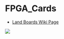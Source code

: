 = FPGA_Cards =

* [http://land-boards.com/blwiki/index.php?title=ZrTech_V2_EP4CE6_Cyclone_IV_FPGA_EP4CE6E22C8N_Development_Board_USB_V2 Land Boards Wiki Page]

<img src="http://land-boards.com/blwiki/images/9/95/FPGA_Cards-720.jpg"></img>
